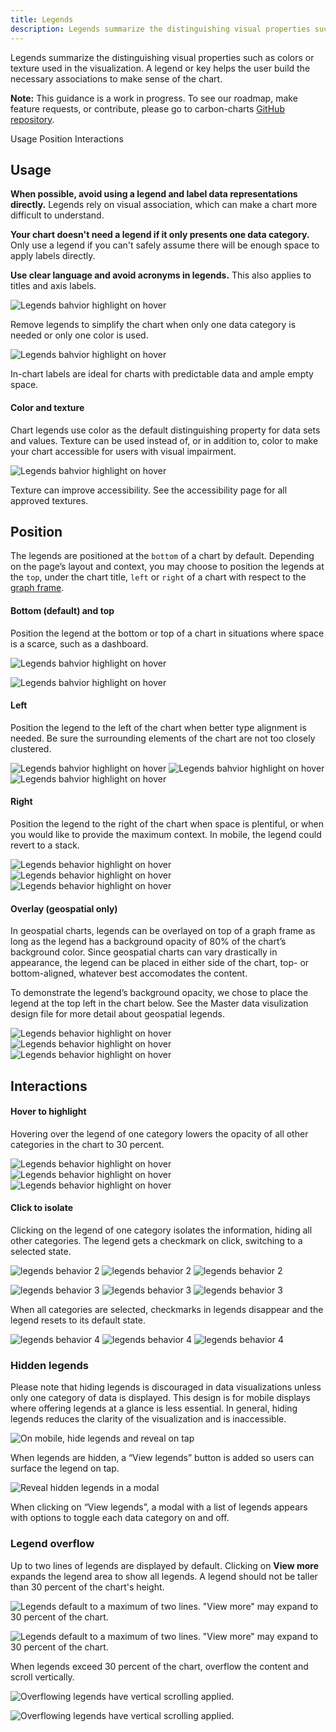 ```yaml
---
title: Legends
description: Legends summarize the distinguishing visual properties such as colors or texture used in the visualization
---
```


<PageDescription>

Legends summarize the distinguishing visual properties such as colors or texture used in the visualization. A legend or key helps the user build the necessary associations to make sense of the chart.

</PageDescription>

<InlineNotification>

**Note:** This guidance is a work in progress. To see our roadmap, make feature requests, or contribute, please go to carbon-charts [GitHub repository](https://github.com/carbon-design-system/carbon-charts).

</InlineNotification>

<AnchorLinks>

<AnchorLink>Usage</AnchorLink>
<AnchorLink>Position</AnchorLink>
<AnchorLink>Interactions</AnchorLink>

</AnchorLinks>

## Usage

**When possible, avoid using a legend and label data representations directly.** Legends rely on visual association, which can make a chart more difficult to understand.

**Your chart doesn't need a legend if it only presents one data category.** Only use a legend if you can't safely assume there will be enough space to apply labels directly.

**Use clear language and avoid acronyms in legends.** This also applies to titles and axis labels.

<Row>
<Column  colLg={6} colMd={4} colSm={4}>

![Legends bahvior highlight on hover](images/legends-usage-1.png)

<Caption>
  Remove legends to simplify the chart when only one data category is needed or
  only one color is used.
</Caption>

</Column>
<Column  colLg={6} colMd={4} colSm={4}>

![Legends bahvior highlight on hover](images/legends-usage-2.png)

<Caption>
  In-chart labels are ideal for charts with predictable data and ample empty
  space.
</Caption>

</Column>

</Row>

#### Color and texture

Chart legends use color as the default distinguishing property for data sets and values. Texture can be used instead of, or in addition to, color to make your chart accessible for users with visual impairment.

<Row>
<Column  colLg={6} colMd={4} colSm={4}>

![Legends bahvior highlight on hover](images/legends-usage-3.png)

<Caption>
  Texture can improve accessibility. See the accessibility page for all approved
  textures.
</Caption>

</Column>
</Row>

## Position

The legends are positioned at the `bottom` of a chart by default. Depending on the page’s layout and context, you may choose to position the legends at the `top`, under the chart title, `left` or `right` of a chart with respect to the [graph frame](./chart-anatomy).

#### Bottom (default) and top

Position the legend at the bottom or top of a chart in situations where space is a scarce, such as a dashboard.

<Row>
<Column  colLg={6} colMd={4} colSm={4}>

![Legends bahvior highlight on hover](images/legends-pos-1.png)

</Column>
<Column  colLg={6} colMd={4} colSm={4}>

![Legends bahvior highlight on hover](images/legends-pos-2.png)

</Column>
</Row>

#### Left

Position the legend to the left of the chart when better type alignment is needed. Be sure the surrounding elements of the chart are not too closely clustered.

<Row>
<Column  colLg={8} colMd={6} colSm={4}>
<ArtDirection>

![Legends bahvior highlight on hover](images/legends-pos-4sm.png)
![Legends bahvior highlight on hover](images/legends-pos-4.png)
![Legends bahvior highlight on hover](images/legends-pos-4.png)

</ArtDirection>
</Column>
</Row>

#### Right

Position the legend to the right of the chart when space is plentiful, or when you would like to provide the maximum context. In mobile, the legend could revert to a stack.

<Row>
<Column  colLg={8} colMd={6} colSm={4}>

<ArtDirection>

![Legends behavior highlight on hover](images/legends-pos-3sm.png)
![Legends behavior highlight on hover](images/legends-pos-3.png)
![Legends behavior highlight on hover](images/legends-pos-3.png)

</ArtDirection>

</Column>
</Row>

#### Overlay (geospatial only)

In geospatial charts, legends can be overlayed on top of a graph frame as long as the legend has a background opacity of 80% of the chart’s background color. Since geospatial charts can vary drastically in appearance, the legend can be placed in either side of the chart, top- or bottom-aligned, whatever best accomodates the content.

To demonstrate the legend’s background opacity, we chose to place the legend at the top left in the chart below. See the Master data visulization design file for more detail about geospatial legends.

<Row>
<Column  colLg={12} colMd={6} colSm={4}>
<ArtDirection>

![Legends behavior highlight on hover](images/legends-pos-5sm.png)
![Legends behavior highlight on hover](images/legends-pos-5.png)
![Legends behavior highlight on hover](images/legends-pos-5.png)

</ArtDirection>
</Column>
</Row>

## Interactions

#### Hover to highlight

Hovering over the legend of one category lowers the opacity of all other categories in the chart to 30 percent.

<Row>
<Column  colLg={8} colMd={6} colSm={4}>

<ArtDirection>

![Legends behavior highlight on hover](images/legends-behavior-1-sm.png)
![Legends behavior highlight on hover](images/legends-behavior-1.png)
![Legends behavior highlight on hover](images/legends-behavior-1.png)

</ArtDirection>

</Column>
</Row>

#### Click to isolate

Clicking on the legend of one category isolates the information, hiding all other categories. The legend gets a checkmark on click, switching to a selected state.

<Row>
<Column  colLg={8} colMd={6} colSm={4}>
<ArtDirection>

![legends behavior 2](images/legends-behavior-2-sm.png)
![legends behavior 2](images/legends-behavior-2.png)
![legends behavior 2](images/legends-behavior-2.png)

</ArtDirection>
</Column>
</Row>

<Row>
<Column  colLg={8} colMd={6} colSm={4}>
<ArtDirection>

![legends behavior 3](images/legends-behavior-3-sm.png)
![legends behavior 3](images/legends-behavior-3.png)
![legends behavior 3](images/legends-behavior-3.png)

</ArtDirection>
</Column>
</Row>

When all categories are selected, checkmarks in legends disappear and the legend resets to its default state.

<Row>
<Column  colLg={8} colMd={6} colSm={4}>
<ArtDirection>

![legends behavior 4](images/legends-behavior-4-sm.png)
![legends behavior 4](images/legends-behavior-4.png)
![legends behavior 4](images/legends-behavior-4.png)

</ArtDirection>
</Column>
</Row>

### Hidden legends

Please note that hiding legends is discouraged in data visualizations unless only one category of data is displayed. This design is for mobile displays where offering legends at a glance is less essential. In general, hiding legends reduces the clarity of the visualization and is inaccessible.

<Row>
<Column  colLg={6} colMd={4} colSm={4}>

![On mobile, hide legends and reveal on tap](images/legends-hidden-1.png)

<Caption>
  When legends are hidden, a “View legends” button is added so users can surface
  the legend on tap.
</Caption>

</Column>
<Column  colLg={6} colMd={4} colSm={4}>

![Reveal hidden legends in a modal](images/legends-hidden-2.png)

<Caption>
  When clicking on “View legends”, a modal with a list of legends appears with
  options to toggle each data category on and off.
</Caption>

</Column>
</Row>

### Legend overflow

Up to two lines of legends are displayed by default. Clicking on **View more** expands the legend area to show all legends. A legend should not be taller than 30 percent of the chart's height.

<Row>
<Column  colLg={6} colMd={4} colSm={4}>

![Legends default to a maximum of two lines. "View more" may expand to 30 percent of the chart.](images/legends-overflow-1a.png)

</Column>
<Column  colLg={6} colMd={4} colSm={4}>

![Legends default to a maximum of two lines. "View more" may expand to 30 percent of the chart.](images/legends-overflow-1b.png)

</Column>
</Row>

When legends exceed 30 percent of the chart, overflow the content and scroll vertically.

<Row>
<Column  colLg={6} colMd={4} colSm={4}>

![Overflowing legends have vertical scrolling applied.](images/legends-overflow-2a.png)

</Column>
<Column  colLg={6} colMd={4} colSm={4}>

![Overflowing legends have vertical scrolling applied.](images/legends-overflow-2b.png)

</Column>
</Row>
